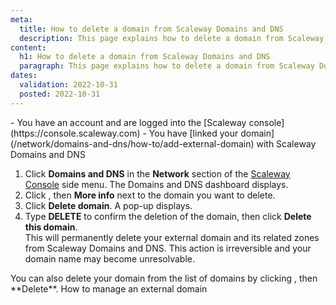 ```yaml
---
meta:
  title: How to delete a domain from Scaleway Domains and DNS
  description: This page explains how to delete a domain from Scaleway Domains and DNS
content:
  h1: How to delete a domain from Scaleway Domains and DNS
  paragraph: This page explains how to delete a domain from Scaleway Domains and DNS
dates:
  validation: 2022-10-31
  posted: 2022-10-31
---
```


<Message type="requirement">
  - You have an account and are logged into the [Scaleway console](https://console.scaleway.com) 
  - You have [linked your domain](/network/domains-and-dns/how-to/add-external-domain) with Scaleway Domains and DNS
</Message>

1. Click **Domains and DNS** in the **Network** section of the [Scaleway Console](https://console.scaleway.com) side menu. The Domains and DNS dashboard displays.
2. Click <Icon name="more" />, then **More info** next to the domain you want to delete.
3. Click **Delete domain**. A pop-up displays. 
4. Type **DELETE** to confirm the deletion of the domain, then click **Delete this domain**.  
    <Lightbox src="scaleway-dns-delete-domain.webp" alt="" />
    <Message type="important">
      This will permanently delete your external domain and its related zones from Scaleway Domains and DNS. This action is irreversible and your domain name may become unresolvable. 
    </Message>

<Message type="tip">
  You can also delete your domain from the list of domains by clicking <Icon name="more" />, then **Delete**.
</Message>

<Navigation title="See Also">
  <PreviousButton to="/network/domains-and-dns/how-to/manage-external-domain/">How to manage an external domain</PreviousButton>
</Navigation>
